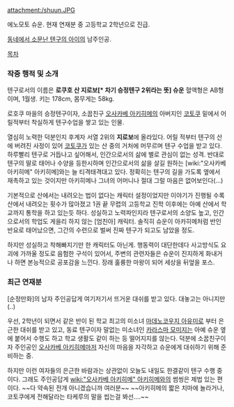 attachment:/shuun.JPG

에노모토 슈운.
현재 연재분 중 고등학교 2학년으로 진급.

[[동네에서 소문난 텐구의 아이]]의 남주인공.

[[목차]]
=== 작중 행적 및 소개 ===
텐구로서의 이름은 '''로쿠호 산 지로보[* 차기 승정텐구 2위라는 뜻] 슈운'''
혈액형은 AB형이며, 1월생. 키는 178cm, 몸무게는 58kg.

로호쿠 마을의 승정텐구이자, 소꿉친구 [[오사카베 아키히메]]의 아버지인 [[코토쿠]] 밑에서 어릴적부터 착실하게 텐구수업을 쌓고 있는 인물. 

열심히 노력한 덕분인지 후계자 서열 2위의 '''지로보'''에 올라있다. 어릴 적부터 텐구의 산에 버려진 사정이 있어 [[코토쿠]]가 있는 산 중의 거처에 머무르며 텐구 수업을 받고 있다. 하루빨리 텐구로 거듭나고 싶어해서, 인간으로서의 삶에 별로 관심이 없는 성격. 반대로 텐구의 딸로 태어나 수양을 등한시하며 인간으로서의 삶을 살길 원하는 [wiki:"오사카베 아키히메" 아키히메]와는 늘 티격태격대고 있다. 정확히는 텐구의 길을 가도록 옆에서 재촉하고 있는 것이지만 아키히메나 그녀의 어머니나 절대 그럴 마음은 없어보인다(...)

기본적으로 산에서는 내려오는 법이 없다는 캐릭터 설정이었지만 이야기가 진행될 수록 산에서 내려오는 횟수가 많아졌고 1권 끝 무렵의 고등학교 진학 이후에는 아예 산에서 학교까지 통학을 하고 있는듯 하다. 성실하고 노력파인지라 텐구로서의 소양도 높고, 인간으로서의 학업도 게을리 하지 않는 [엄친아] 캐릭터. 솔직히 슈운이 아카히메처럼 반인반요로 태어났으면, 그간의 수련으로 벌써 진짜 텐구가 되고도 남았을 정도.

하지만 성실하고 착해빠지기만 한 캐릭터도 아닌게. 행동력이 대단한데다 사고방식도 요괴에 가까울 정도로 음험한 구석이 있어서, 주변의 관련자들은 슈운이 진지하게 화내거나 하면 본능적으로 공포감을 느낀다. 장래 훌륭한 마왕이 되어 세상을 뒤엎을 포스.

=== 최근 연재분 ===
[순정만화]의 남자 주인공답게 여기저기서 뜨거운 대쉬를 받고 있다. 대놓고는 아니지만(..) 

우선, 2학년이 되면서 같은 반이 된 학교 최고의 미소녀 [[마데노코우지 아유미]]로 부터 은근한 대쉬를 받고 있고, 동료 텐구이자 말없는 미소녀인 [[카라스마 모미지]]는 아예 슈운 옆에 붙어서 수행도 하고 학교 생활도 같이 하는 등 떨어지지를 않는다. 덕분에 소꿉친구이자 주인공인 [[오사카베 아키히메]]마저 자신의 마음을 자각하고 슈운에게 대쉬하기 위해 준비하는 중.

하지만 이런 여자들의 은근한 바람과는 상관없이 오늘도 내일도 한결같이 텐구 수행 중이다. 그래도 주인공답게 [[wiki:"오사카베 아키히메" 아키히메]]와의 썸씽은 제법 있는 편이다. ~~다 약속된 전개 아니겠습니까 여러분~~ ~~아키히메의 짧은 치마에 놀라거나, 코토쿠에게 전해달라는 타케루의 말을 씹는걸 봐선....~~

